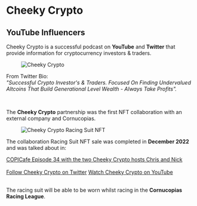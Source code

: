 # Cheeky Crypto  

## YouTube Influencers  

Cheeky Crypto is a successful podcast on **YouTube** and **Twitter** that provide information for cryptocurrency investors & traders.  

<figure className="img-center">
  <img src="/images/partners/influencers/cheeky-crypto.png" alt="Cheeky Crypto" />
</figure>  

From Twitter Bio:  
*"Successful Crypto Investor's & Traders. Focused On Finding Undervalued Altcoins That Build Generational Level Wealth - Always Take Profits".*  

</br>  

The **Cheeky Crypto** partnership was the first NFT collaboration with an external company and Cornucopias.  

<figure className="img-center">
  <img src="/images/partners/influencers/cheeky-crypto-racing-suit.png" alt="Cheeky Crypto Racing Suit NFT" />
</figure>  

The collaboration Racing Suit NFT sale was completed in **December 2022** and was talked about in:  

<div className="space-y-3">  
  <a href="https://www.youtube.com/watch?v=XXXXXXXXXXX" target="_blank" rel="noopener noreferrer" className="block rounded-xl border border-white/10 bg-zinc-900/60 p-4 hover:bg-zinc-900/80 transition">COPICafe Episode 34 with the two Cheeky Crypto hosts Chris and Nick</a>  
</div>  

</br>  

<div className="space-y-3">  
  <a href="https://x.com/CheekyCrypto" target="_blank" rel="noopener noreferrer" className="block rounded-xl border border-white/10 bg-zinc-900/60 p-4 hover:bg-zinc-900/80 transition">Follow Cheeky Crypto on Twitter</a>  
  <a href="https://www.youtube.com/@CheekyCrypto" target="_blank" rel="noopener noreferrer" className="block rounded-xl border border-white/10 bg-zinc-900/60 p-4 hover:bg-zinc-900/80 transition">Watch Cheeky Crypto on YouTube</a>  
</div>  

</br>  

The racing suit will be able to be worn whilst racing in the **Cornucopias Racing League**.  
